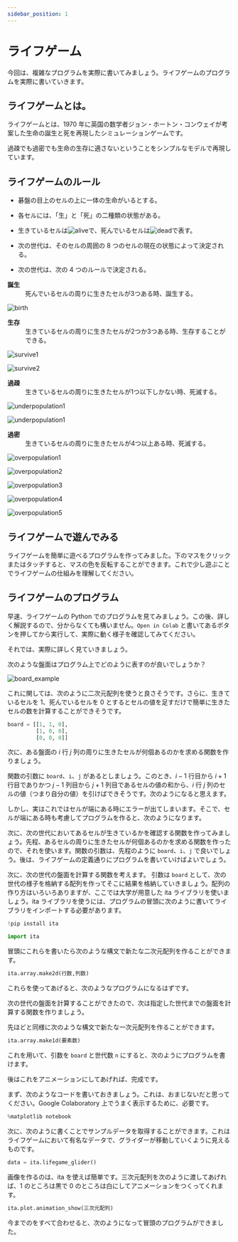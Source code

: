 ```yaml
---
sidebar_position: 1
---
```



# ライフゲーム

今回は、複雑なプログラムを実際に書いてみましょう。ライフゲームのプログラムを実際に書いていきます。

## ライフゲームとは。

ライフゲームとは、1970 年に英国の数学者ジョン・ホートン・コンウェイが考案した生命の誕生と死を再現したシミュレーションゲームです。

過疎でも過密でも生命の生存に適さないということをシンプルなモデルで再現しています。

## ライフゲームのルール

- 碁盤の目上のセルの上に一体の生命がいるとする。

- 各セルには、「生」と「死」の二種類の状態がある。

- 生きているセルは![alive](./alive.drawio.svg)で、死んでいるセルは![dead](./dead.drawio.svg)で表す。

- 次の世代は、そのセルの周囲の 8 つのセルの現在の状態によって決定される。

- 次の世代は、次の 4 つのルールで決定される。

<dl>
  <dt>
    <strong>誕生</strong>
  </dt>
  <dd>死んでいるセルの周りに生きたセルが3つある時、誕生する。</dd>
</dl>

![birth](./birth.drawio.svg)

<dl>
  <dt>
    <strong>生存</strong>
  </dt>
  <dd>
    生きているセルの周りに生きたセルが2つか3つある時、生存することができる。
  </dd>
</dl>

![survive1](./survive1.drawio.svg)

![survive2](./survive2.drawio.svg)

<dl>
  <dt>
    <strong>過疎</strong>
  </dt>
  <dd>生きているセルの周りに生きたセルが1つ以下しかない時、死滅する。</dd>
</dl>

![underpopulation1](./underpopulation1.drawio.svg)

![underpopulation1](./underpopulation2.drawio.svg)

<dl>
  <dt>
    <strong>過密</strong>
  </dt>
  <dd>生きているセルの周りに生きたセルが4つ以上ある時、死滅する。</dd>
</dl>

![overpopulation1](./overpopulation1.drawio.svg)

![overpopulation2](./overpopulation2.drawio.svg)

![overpopulation3](./overpopulation3.drawio.svg)

![overpopulation4](./overpopulation4.drawio.svg)

![overpopulation5](./overpopulation5.drawio.svg)

## ライフゲームで遊んでみる

ライフゲームを簡単に遊べるプログラムを作ってみました。下のマスをクリックまたはタッチすると、マスの色を反転することができます。これで少し遊ぶことでライフゲームの仕組みを理解してください。

<LifeGame />

## ライフゲームのプログラム

早速、ライフゲームの Python でのプログラムを見てみましょう。この後、詳しく解説するので、分からなくても構いません。`Open in Colab` と書いてあるボタンを押してから実行して、実際に動く様子を確認してみてください。

<ViewSource path="_samples/life_game.ipynb" noOutput />

それでは、実際に詳しく見ていきましょう。

次のような盤面はプログラム上でどのように表すのが良いでしょうか？

![board_example](./board_example.drawio.svg)

これに関しては、次のように二次元配列を使うと良さそうです。さらに、生きているセルを 1、死んでいるセルを 0 とするとセルの値を足すだけで簡単に生きたセルの数を計算することができそうです。

```python
board = [[1, 1, 0],
         [1, 0, 0],
         [0, 0, 0]]
```

次に、ある盤面の $i$ 行 $j$ 列の周りに生きたセルが何個あるのかを求める関数を作りましょう。

関数の引数に `board`、`i`、`j` があるとしましょう。このとき、$i-1$ 行目から $i+1$ 行目でありかつ $j-1$ 列目から $j+1$ 列目であるセルの値の和から、$i$ 行 $j$ 列のセルの値（つまり自分の値）を引けばできそうです。次のようになると思えます。

<ViewSource path="_samples/count_neighbors_draft.ipynb" />

しかし、実はこれではセルが端にある時にエラーが出てしまいます。そこで、セルが端にある時も考慮してプログラムを作ると、次のようになります。

<ViewSource path="_samples/count_neighbors.ipynb" />

<!-- 実は、あまりきれいではありませんが、もっと簡単な方法があります。次のようにしても同じことができます。 -->

次に、次の世代においてあるセルが生きているかを確認する関数を作ってみましょう。先程、あるセルの周りに生きたセルが何個あるのかを求める関数を作ったので、それを使います。関数の引数は、先程のように `board`、`i`、`j` で良いでしょう。後は、ライフゲームの定義通りにプログラムを書いていけばよいでしょう。

<ViewSource path="_samples/is_alive.ipynb" />

次に、次の世代の盤面を計算する関数を考えます。
引数は `board` として、次の世代の様子を格納する配列を作ってそこに結果を格納していきましょう。配列の作り方はいろいろありますが、ここでは大学が用意した ita ライブラリを使いましょう。ita ライブラリを使うには、プログラムの冒頭に次のように書いてライブラリをインポートする必要があります。

```python
!pip install ita
```

```python
import ita
```

冒頭にこれらを書いたら次のような構文で新たな二次元配列を作ることができます。

```python
ita.array.make2d(行数,列数)
```

これらを使ってあげると、次のようなプログラムになるはずです。

<ViewSource path="_samples/next_generation.ipynb" noOutput />

次の世代の盤面を計算することができたので、次は指定した世代までの盤面を計算する関数を作りましょう。

先ほどと同様に次のような構文で新たな一次元配列を作ることができます。

```python
ita.array.make1d(要素数)
```

これを用いて、引数を `board` と世代数 `n` にすると、次のようにプログラムを書けます。

<ViewSource path="_samples/life_game_func.ipynb" noOutput />

後はこれをアニメーションにしてあげれば、完成です。

まず、次のようなコードを書いておきましょう。これは、おまじないだと思ってください。Google Colaboratory 上でうまく表示するために、必要です。

```python
%matplotlib notebook
```

次に、次のように書くことでサンプルデータを取得することができます。これはライフゲームにおいて有名なデータで、グライダーが移動していくように見えるものです。

```python
data = ita.lifegame_glider()
```

画像を作るのは、ita を使えば簡単です。三次元配列を次のように渡してあげれば、1 のところは黒で 0 のところは白にしてアニメーションをつくってくれます。

```python
ita.plot.animation_show(三次元配列)
```

今までのをすべて合わせると、次のようになって冒頭のプログラムができました。

<ViewSource path="_samples/life_game.ipynb" noOutput />
